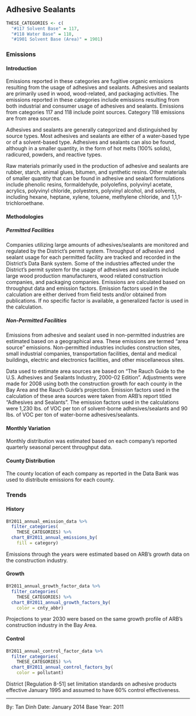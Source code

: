 ## Adhesive Sealants

```r
THESE_CATEGORIES <- c(
  "#117 Solvent Base" = 117,
  "#118 Water Base" = 118,
  "#1901 Solvent Base (Area)" = 1901)
```

### Emissions

#### Introduction {-}

Emissions reported in these categories are fugitive organic emissions resulting from the usage of adhesives and sealants. Adhesives and sealants are primarily used in wood, wood-related, and packaging activities. The emissions reported in these categories include emissions resulting from both industrial and consumer usage of adhesives and sealants. Emissions from categories 117 and 118 include point sources. Category 118 emissions are from area sources.

Adhesives and sealants are generally categorized and distinguished by source types. Most adhesives and sealants are either of a water-based type or of a solvent-based type. Adhesives and sealants can also be found, although in a smaller quantity, in the form of hot melts (100% solids), radicured, powders, and reactive types.

Raw materials primarily used in the production of adhesive and sealants are rubber, starch, animal glues, bitumen, and synthetic resins. Other materials of smaller quantity that can be found in adhesive and sealant formulations include phenolic resins, formaldehyde, polyolefins, polyvinyl acetate, acrylics, polyvinyl chloride, polyesters, polyvinyl alcohol, and solvents, including hexane, heptane, xylene, toluene, methylene chloride, and 1,1,1-trichloroethane.

#### Methodologies {-}

##### Permitted Facilities {-}

Companies utilizing large amounts of adhesives/sealants are monitored and regulated by the District’s permit system. Throughput of adhesive and sealant usage for each permitted facility are tracked and recorded in the District’s Data Bank system. Some of the industries affected under the District’s permit system for the usage of adhesives and sealants include large wood production manufacturers, wood related construction companies, and packaging companies. Emissions are calculated based on throughput data and emission factors. Emission factors used in the calculation are either derived from field tests and/or obtained from publications. If no specific factor is available, a generalized factor is used in the calculation.

##### Non-Permitted Facilities {-}

Emissions from adhesive and sealant used in non-permitted industries are estimated based on a geographical area. These emissions are termed "area source" emissions. Non-permitted industries includes construction sites, small industrial companies, transportation facilities, dental and medical buildings, electric and electronics facilities, and other miscellaneous sites.

Data used to estimate area sources are based on "The Rauch Guide to the U.S. Adhesives and Sealants Industry, 2000-02 Edition”. Adjustments were made for 2008 using both the construction growth for each county in the Bay Area and the Rauch Guide’s projection. Emission factors used in the calculation of these area sources were taken from ARB's report titled "Adhesives and Sealants”. The emission factors used in the calculations were 1,230 lbs. of VOC per ton of solvent-borne adhesives/sealants and 90 lbs. of VOC per ton of water-borne adhesives/sealants.

#### Monthly Variation {-}

Monthly distribution was estimated based on each company's reported quarterly seasonal percent throughput data.

#### County Distribution {-}

The county location of each company as reported in the Data Bank was used to distribute emissions for each county.

### Trends

#### History {-}

```r
BY2011_annual_emission_data %>%
  filter_categories(
    THESE_CATEGORIES) %>%
  chart_BY2011_annual_emissions_by(
    fill = category)
```

Emissions through the years were estimated based on ARB's growth data on the construction industry.

#### Growth {-}

```r
BY2011_annual_growth_factor_data %>%
  filter_categories(
    THESE_CATEGORIES) %>%
  chart_BY2011_annual_growth_factors_by(
    color = cnty_abbr)
```

Projections to year 2030 were based on the same growth profile of ARB's construction industry in the Bay Area.

#### Control {-}

```r
BY2011_annual_control_factor_data %>%
  filter_categories(
    THESE_CATEGORIES) %>%
  chart_BY2011_annual_control_factors_by(
    color = pollutant)
```

District [Regulation 8-51] set limitation standards on adhesive products effective January 1995 and assumed to have 60% control effectiveness.

*** 

By: Tan Dinh
Date: January 2014
Base Year: 2011
